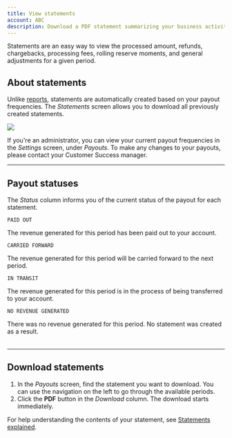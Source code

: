 ```yaml
---
title: View statements
account: ABC
description: Download a PDF statement summarizing your business activity and payouts.
---
```



Statements are an easy way to view the processed amount, refunds, chargebacks, processing fees, rolling reserve moments, and general adjustments for a given period.

## About statements

Unlike [reports](/display/DOCS/Generate+reports), statements are automatically created based on your payout frequencies. The _Statements_ screen allows you to download all previously created statements.

<img src="/docs/TheHub/View statements/1-hub-statements.png"/>

<TipBox variant="info">

If you're an administrator, you can view your current payout frequencies in the _Settings_ screen, under _Payouts_. To make any changes to your payouts, please contact your Customer Success manager.

</TipBox>

---

## Payout statuses

The _Status_ column informs you of the current status of the payout for each statement.

<Table>
<TableHead headers={['Status', 'Description']} />
<TableBody>

<TableRow>
<TableCell>

`PAID OUT`

</TableCell>
<TableCell>

The revenue generated for this period has been paid out to your account.

</TableCell>
</TableRow>

<TableRow>
<TableCell>

`CARRIED FORWARD`

</TableCell>
<TableCell>

The revenue generated for this period will be carried forward to the next period.

</TableCell>
</TableRow>

<TableRow>
<TableCell>

`IN TRANSIT`

</TableCell>
<TableCell>

The revenue generated for this period is in the process of being transferred to your account.

</TableCell>
</TableRow>

<TableRow>
<TableCell>

`NO REVENUE GENERATED`

</TableCell>
<TableCell>

There was no revenue generated for this period.
No statement was created as a result.

</TableCell>
</TableRow>

</TableBody>
</Table>

---

## Download statements

1.  In the _Payouts_ screen, find the statement you want to download. You can use the navigation on the left to go through the available periods.
2.  Click the **PDF** button in the _Download_ column. The download starts immediately.

<TipBox variant="info">

For help understanding the contents of your statement, see [Statements explained](/display/DOCS/Statements+explained).

</TipBox>